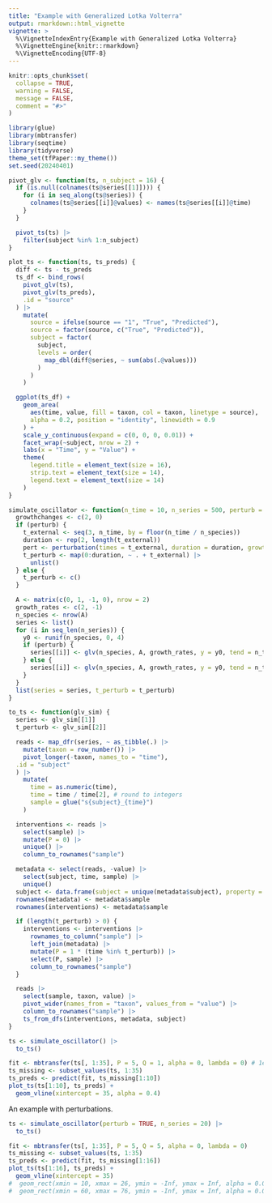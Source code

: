 ```yaml
---
title: "Example with Generalized Lotka Volterra"
output: rmarkdown::html_vignette
vignette: >
  %\VignetteIndexEntry{Example with Generalized Lotka Volterra}
  %\VignetteEngine{knitr::rmarkdown}
  %\VignetteEncoding{UTF-8}
---
```


```r
knitr::opts_chunk$set(
  collapse = TRUE,
  warning = FALSE,
  message = FALSE,
  comment = "#>"
)
```

```r
library(glue)
library(mbtransfer)
library(seqtime)
library(tidyverse)
theme_set(tfPaper::my_theme())
set.seed(20240401)

pivot_glv <- function(ts, n_subject = 16) {
  if (is.null(colnames(ts@series[[1]]))) {
    for (i in seq_along(ts@series)) {
      colnames(ts@series[[i]]@values) <- names(ts@series[[i]]@time)
    }
  }

  pivot_ts(ts) |>
    filter(subject %in% 1:n_subject)
}

plot_ts <- function(ts, ts_preds) {
  diff <- ts - ts_preds
  ts_df <- bind_rows(
    pivot_glv(ts),
    pivot_glv(ts_preds),
    .id = "source"
  ) |>
    mutate(
      source = ifelse(source == "1", "True", "Predicted"),
      source = factor(source, c("True", "Predicted")),
      subject = factor(
        subject,
        levels = order(
          map_dbl(diff@series, ~ sum(abs(.@values)))
        )
      )
    )

  ggplot(ts_df) +
    geom_area(
      aes(time, value, fill = taxon, col = taxon, linetype = source),
      alpha = 0.2, position = "identity", linewidth = 0.9
    ) +
    scale_y_continuous(expand = c(0, 0, 0, 0.01)) +
    facet_wrap(~subject, nrow = 2) +
    labs(x = "Time", y = "Value") +
    theme(
      legend.title = element_text(size = 16),
      strip.text = element_text(size = 14),
      legend.text = element_text(size = 14)
    )
}

simulate_oscillator <- function(n_time = 10, n_series = 500, perturb = FALSE) {
  growthchanges <- c(2, 0)
  if (perturb) {
    t_external <- seq(3, n_time, by = floor(n_time / n_species))
    duration <- rep(2, length(t_external))
    pert <- perturbation(times = t_external, duration = duration, growthchanges = growthchanges)
    t_perturb <- map(0:duration, ~ . + t_external) |>
      unlist()
  } else {
    t_perturb <- c()
  }

  A <- matrix(c(0, 1, -1, 0), nrow = 2)
  growth_rates <- c(2, -1)
  n_species <- nrow(A)
  series <- list()
  for (i in seq_len(n_series)) {
    y0 <- runif(n_species, 0, 4)
    if (perturb) {
      series[[i]] <- glv(n_species, A, growth_rates, y = y0, tend = n_time, tstep = 0.2, perturb = pert)
    } else {
      series[[i]] <- glv(n_species, A, growth_rates, y = y0, tend = n_time, tstep = 0.2)
    }
  }
  list(series = series, t_perturb = t_perturb)
}

to_ts <- function(glv_sim) {
  series <- glv_sim[[1]]
  t_perturb <- glv_sim[[2]]

  reads <- map_dfr(series, ~ as_tibble(.) |>
    mutate(taxon = row_number()) |>
    pivot_longer(-taxon, names_to = "time"),
  .id = "subject"
  ) |>
    mutate(
      time = as.numeric(time),
      time = time / time[2], # round to integers
      sample = glue("s{subject}_{time}")
    )

  interventions <- reads |>
    select(sample) |>
    mutate(P = 0) |>
    unique() |>
    column_to_rownames("sample")

  metadata <- select(reads, -value) |>
    select(subject, time, sample) |>
    unique()
  subject <- data.frame(subject = unique(metadata$subject), property = 0)
  rownames(metadata) <- metadata$sample
  rownames(interventions) <- metadata$sample

  if (length(t_perturb) > 0) {
    interventions <- interventions |>
      rownames_to_column("sample") |>
      left_join(metadata) |>
      mutate(P = 1 * (time %in% t_perturb)) |>
      select(P, sample) |>
      column_to_rownames("sample")
  }

  reads |>
    select(sample, taxon, value) |>
    pivot_wider(names_from = "taxon", values_from = "value") |>
    column_to_rownames("sample") |>
    ts_from_dfs(interventions, metadata, subject)
}
```


```r
ts <- simulate_oscillator() |>
  to_ts()

fit <- mbtransfer(ts[, 1:35], P = 5, Q = 1, alpha = 0, lambda = 0) # 1e-6)
ts_missing <- subset_values(ts, 1:35)
ts_preds <- predict(fit, ts_missing[1:10])
plot_ts(ts[1:10], ts_preds) +
  geom_vline(xintercept = 35, alpha = 0.4)
```

An example with perturbations.

```r
ts <- simulate_oscillator(perturb = TRUE, n_series = 20) |>
  to_ts()

fit <- mbtransfer(ts[, 1:35], P = 5, Q = 5, alpha = 0, lambda = 0)
ts_missing <- subset_values(ts, 1:35)
ts_preds <- predict(fit, ts_missing[1:16])
plot_ts(ts[1:16], ts_preds) +
  geom_vline(xintercept = 35)
#  geom_rect(xmin = 10, xmax = 26, ymin = -Inf, ymax = Inf, alpha = 0.01, fill = "#f6f6f6") +
#  geom_rect(xmin = 60, xmax = 76, ymin = -Inf, ymax = Inf, alpha = 0.01, fill = "#f6f6f6")
```
